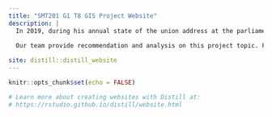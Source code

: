 ```yaml
---
title: "SMT201 G1 T8 GIS Project Website"
description: |
  In 2019, during his annual state of the union address at the parliament, President Joko Widodo announced a plan to relocate the capital to Kalimantan on the island of Borneo. As part of the plan, part of Kutai Kartanegara Regency (Kabupaten Kutai Kartanegara) and Penajam North Paser Regency (Kabupaten Penajam Utara) in East Kalimantan will be carved out to create a new **province-level planned city**, and the capital will be relocated to a more central location within Indonesia. The plan is part of a strategy to reduce developmental inequality between Java and other islands in the Indonesian archipelago and to reduce Jakarta’s burden as Indonesia’s primary hub.
  
  Our team provide recommendation and analysis on this project topic. Feel free to browse our reports and poster!

site: distill::distill_website
---
```


```r
knitr::opts_chunk$set(echo = FALSE)

# Learn more about creating websites with Distill at:
# https://rstudio.github.io/distill/website.html

```

